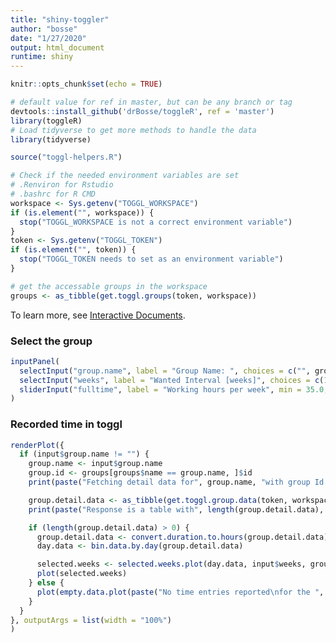```yaml
---
title: "shiny-toggler"
author: "bosse"
date: "1/27/2020"
output: html_document
runtime: shiny
---
```


```r
knitr::opts_chunk$set(echo = TRUE)
```

```r
# default value for ref in master, but can be any branch or tag
devtools::install_github('drBosse/toggleR', ref = 'master')
library(toggleR)
# Load tidyverse to get more methods to handle the data
library(tidyverse)
```

```r
source("toggl-helpers.R")
```

```r
# Check if the needed environment variables are set
# .Renviron for Rstudio
# .bashrc for R CMD
workspace <- Sys.getenv("TOGGL_WORKSPACE")
if (is.element("", workspace)) {
  stop("TOGGL_WORKSPACE is not a correct environment variable")
}
token <- Sys.getenv("TOGGL_TOKEN")
if (is.element("", token)) {
  stop("TOGGL_TOKEN needs to set as an environment variable")
}
```


```r
# get the accessable groups in the workspace
groups <- as_tibble(get.toggl.groups(token, workspace))
```

To learn more, see [Interactive Documents](http://rmarkdown.rstudio.com/authoring_shiny.html).


### Select the group 

```r
inputPanel(
  selectInput("group.name", label = "Group Name: ", choices = c("", groups$name), selected = NA),
  selectInput("weeks", label = "Wanted Interval [weeks]", choices = c(1,2,3,4), selected = 1),
  sliderInput("fulltime", label = "Working hours per week", min = 35.0, max = 45.0, value = 40.0, step = 0.5, round = FALSE)
)

```

### Recorded time in toggl

```r
renderPlot({
  if (input$group.name != "") {
    group.name <- input$group.name
    group.id <- groups[groups$name == group.name, ]$id
    print(paste("Fetching detail data for", group.name, "with group Id:", group.id))

    group.detail.data <- as_tibble(get.toggl.group.data(token, workspace, group.id, since = Sys.Date() - (as.numeric(input$weeks) * 7 - 1), verbose = TRUE))
    print(paste("Response is a table with", length(group.detail.data), "columns and", length(group.detail.data$id), "entries"))

    if (length(group.detail.data) > 0) {
      group.detail.data <- convert.duration.to.hours(group.detail.data)
      day.data <- bin.data.by.day(group.detail.data)

      selected.weeks <- selected.weeks.plot(day.data, input$weeks, group.name, wday.colors, input$fulltime)
      plot(selected.weeks)
    } else {
      plot(empty.data.plot(paste("No time entries reported\nfor the ", group.name, " group\nin the wanted interval", sep = "")))
    }
  }
}, outputArgs = list(width = "100%")
)

```

